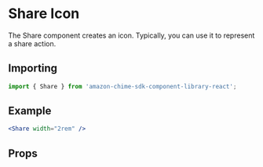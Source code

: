 

<Meta of={ShareStories} />

# Share Icon

The Share component creates an icon. Typically, you can use it to represent a share action.

## Importing

```javascript
import { Share } from 'amazon-chime-sdk-component-library-react';
```

## Example

<ThemeProvider theme={lightTheme}>
  <GlobalStyles />
  <Canvas>
    <Share width="2rem" />
  </Canvas>
</ThemeProvider>

```jsx
<Share width="2rem" />
```

## Props

<ArgTypes of={Share} />
